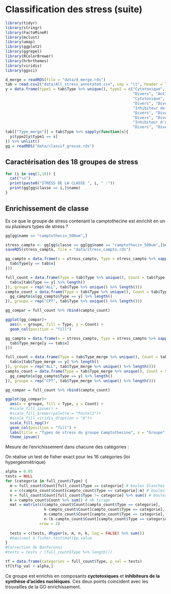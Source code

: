 # Classification des stress (suite) {#classif2}

```r
library(tidyr)
library(stringr)
library(FactoMineR)
library(mclust)
library(umap)
library(ggplot2)
library(ggrepel)
library(RColorBrewer)
library(hrbrthemes)
library(viridis)
library(ggsci)
```

```r
d_merge = readRDS(file = "data/d_merge.rds")
tab = read.csv2("data/All_stress_annotated.csv", sep = "\t", header = TRUE)
y = data.frame(type1 = tab$Type %>% unique(), type2 = c("Cytotoxique", "Divers", "Divers", "Divers", 
                                                        "Divers", "Antifongique",
                                                        "Cytotoxique", "Divers", "Antibactériens / Antiviral", "Divers", "Inhibiteur de kinase",
                                                        "Divers", "Divers", "Inhbiteur de la synthèse protéique", 
                                                        "Inhibiteur de la synthèse d'acide nucléique",
                                                        "Divers", "Divers", "Cytotoxique", "Divers", "Cytotoxique", "Divers",
                                                        "Divers", "Divers", "Antibactériens / Antiviral", "Inhibiteur de phosphatase", 
                                                        "Inhibiteur d'enzyme", "Divers","Divers" , "Divers", "Divers", "Divers",
                                                        "Divers", "Divers", "Divers", "Divers", "Divers", "Divers"))
tab[["Type_merge"]] = tab$Type %>% sapply(function(s){
  y$type2[y$type1 == s]
}) %>% unlist()
gg = readRDS("data/classif_grosse.rds")
```

## Caractérisation des 18 groupes de stress

```r
for (i in seq(1,18)) {
  cat("\n")
  print(paste0("STRESS DE LA CLASSE ", i, " :"))
  print(gg[gg$classe == i,]$name)
}
```

## Enrichissement de classe 

Es ce que le groupe de stress contenant la camptothecine est enrichit en un ou plusieurs types de stress ?

```r
gg[gg$name == "camptothecin_500um",]

stress_campto <- gg[gg$classe == gg[gg$name == "camptothecin_500um",]$classe,]$name
saveRDS(stress_campto, file = "data/stress_campto.rds")
```

```r
gg_campto = data.frame(x = stress_campto, Type = stress_campto %>% sapply(function(y){
  tab$Type[y == tab$x]
}))

full_count = data.frame(Type = tab$Type %>% unique(), Count = tab$Type %>% unique() %>% sapply(function(y){
  tab$x[tab$Type == y] %>% length()
}), groupe = rep("ALL", tab$Type %>% unique() %>% length()))
campto_count = data.frame(Type = tab$Type %>% unique(), Count = tab$Type%>% unique()  %>% sapply(function(y){
  gg_campto$x[gg_campto$Type == y] %>% length()
}), groupe = rep("CPT", tab$Type %>% unique() %>% length()))

gg_compar = full_count %>% rbind(campto_count)

ggplot(gg_compar)+
  aes(x = groupe, fill = Type, y = Count) +
  geom_col(position = "fill")
```

```r
gg_campto = data.frame(x = stress_campto, Type = stress_campto %>% sapply(function(y){
  tab$Type_merge[y == tab$x]
}))

full_count = data.frame(Type = tab$Type_merge %>% unique(), Count = tab$Type_merge %>% unique() %>% sapply(function(y){
  tab$x[tab$Type_merge == y] %>% length()
}), groupe = rep("ALL", tab$Type_merge %>% unique() %>% length()))
campto_count = data.frame(Type = tab$Type_merge %>% unique(), Count = tab$Type_merge %>% unique()  %>% sapply(function(y){
  gg_campto$x[gg_campto$Type == y] %>% length()
}), groupe = rep("CPT", tab$Type_merge %>% unique() %>% length()))

gg_compar = full_count %>% rbind(campto_count)

ggplot(gg_compar)+
  aes(x = groupe, fill = Type, y = Count) +
  #scale_fill_ipsum() +
  #scale_fill_brewer(palette = "Pastel1")+
  #scale_fill_viridis_d(option = "A")+
  scale_fill_npg()+
  geom_col(position = "fill") +
  labs(title = "Types de stress du groupe Camptothecine", x = "Groupe", subtitle = "Comparaison avec les proportions initiales")+
  theme_ipsum()
```

Mesure de l'enrichissement dans chacune des catégories :

On réalise un test de fisher exact pour les 16 catégories (loi hypergéométrique)

```r

alpha = 0.05
tests = NULL
for (categorie in full_count$Type) {
  m = full_count$Count[full_count$Type == categorie] # boules blanches totales
  x = c(campto_count$Count[campto_count$Type == categorie]:m) # boules blanches tirées 
  n = full_count$Count[full_count$Type != categorie] %>% sum() # boules noires totales
  k = campto_count$Count %>% sum() # nb tirage
  mat = matrix(c(campto_count$Count[campto_count$Type == categorie], 
                 k-campto_count$Count[campto_count$Type == categorie], 
                 m-campto_count$Count[campto_count$Type == categorie], 
                 n-(k-campto_count$Count[campto_count$Type == categorie])), 
               nrow = 2)
  
  tests = c(tests, dhyper(x, m, n, k, log = FALSE) %>% sum())
  #équivaut à fisher.test(mat)$p.value
}
#Correction de Bonferonni
#tests = tests / (full_count$Type %>% length())

tf = data.frame(categories = full_count$Type, p_val = tests)
tf[tf$p_val < alpha,]

```
Ce groupe est enrichis en composants **cyctotoxiques** et **inhibiteurs de la synthèse d'acides nucléiques**. Ces deux points coincident avec les trouvailles de la GO enrichissement.

